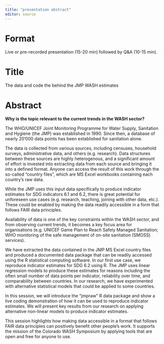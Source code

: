 ```yaml
---
title: "presentation abstract"
editor: source
---
```


# Format

Live or pre-recorded presentation (15-20 min) followed by Q&A (10-15 min).

# Title

The data and code the behind the JMP WASH estimates

# Abstract

**Why is the topic relevant to the current trends in the WASH sector?**

The WHO/UNICEF Joint Monitoring Programme for Water Supply, Sanitation and Hygiene (the JMP) was established in 1990. Since then, a database of nearly 20'000 data points has been established for sanitation alone.

The data is collected from various sources, including censuses, household surveys, administrative data, and others (e.g. research). Data structures between these sources are highly heterogenous, and a significant amount of effort is invested into extracting data from each source and bringing it into a defined format. Anyone can access the result of this work through the so-called "country files", which are MS Excel workbooks containing each country's raw data. 

While the JMP uses this input data specifically to produce indicator estimates for SDG indicators 6.1 and 6.2, there is great potential for unforeseen use cases (e.g. research, teaching, joining with other data, etc.). These could be enabled by making the data readily accessible in a form that follows FAIR data principles. 

Availability of data is one of the key constraints within the WASH sector, and from observing current trends, it becomes a key focus area for organisations (e.g. UNICEF Game Plan
to Reach Safely Managed Sanitation; WHO monitoring of the safe management of on-site sanitation (SMOSS) services).

We have extracted the data contained in the JMP MS Excel country files and produced a documented data package that can be readily accessed using the R statistical computing software. In our first use case, we reproduce indicator estimates for SDG 6.2 using R. The JMP uses linear regression models to produce these estimates for reasons including the often small number of data points per indicator, reliability over time, and comparability between countries. In our research, we have experimented with alternative statistical models that could be applied to some countries. 

In this session, we will introduce the "jmpraw" R data package and show a live coding demonstration of how it can be used to reproduce indicator estimates. We will present key results from our research on applying alternative non-linear models to produce indicator estimates.

This session highlights how making data accessible in a format that follows FAIR data principles can positively benefit other people's work. It supports the mission of the Colorado WASH Symposium by applying tools that are open and free for anyone to use. 

